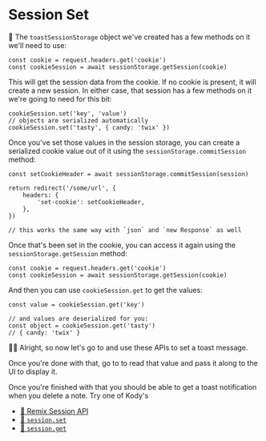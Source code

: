 # Session Set

🦉 The `toastSessionStorage` object we've created has a few methods on it we'll
need to use:

```tsx
const cookie = request.headers.get('cookie')
const cookieSession = await sessionStorage.getSession(cookie)
```

This will get the session data from the cookie. If no cookie is present, it will
create a new session. In either case, that session has a few methods on it we're
going to need for this bit:

```tsx
cookieSession.set('key', 'value')
// objects are serialized automatically
cookieSession.set('tasty', { candy: 'twix' })
```

Once you've set those values in the session storage, you can create a serialized
cookie value out of it using the `sessionStorage.commitSession` method:

```tsx
const setCookieHeader = await sessionStorage.commitSession(session)

return redirect('/some/url', {
	headers: {
		'set-cookie': setCookieHeader,
	},
})

// this works the same way with `json` and `new Response` as well
```

Once that's been set in the cookie, you can access it again using the
`sessionStorage.getSession` method:

```tsx
const cookie = request.headers.get('cookie')
const cookieSession = await sessionStorage.getSession(cookie)
```

And then you can use `cookieSession.get` to get the values:

```tsx
const value = cookieSession.get('key')

// and values are deserialized for you:
const object = cookieSession.get('tasty')
// { candy: 'twix' }
```

👨‍💼 Alright, so now let's go
to <InlineFile file="app/routes/users+/$username_+/notes.$noteId.tsx" /> and
use these APIs to set a toast message.

Once you're done with that, go to <InlineFile file="app/root.tsx" /> to read
that value and pass it along to the UI to display it.

Once you're finished with that you should be able to get a toast notification
when you delete a
note. <LinkToApp to="/users/kody/notes">Try one of Kody's</LinkToApp>

- [📜 Remix Session API](https://remix.run/docs/en/main/utils/sessions#session-api)
- [📜 `session.set`](https://remix.run/docs/en/main/utils/sessions#sessionsetkey-value)
- [📜 `session.get`](https://remix.run/docs/en/main/utils/sessions#sessionget)
